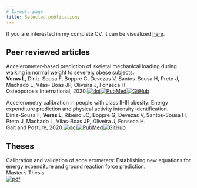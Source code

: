 ```yaml
---
# layout: page
title: Selected publications
---
```


If you are interested in my complete CV, it can be visualized [here](CV/CV_Lucas_Veras.pdf).

## Peer reviewed articles

Accelerometer-based prediction of skeletal mechanical loading during walking in normal weight to severely obese subjects.<br>
**Veras L**, Diniz-Sousa F, Boppre G, Devezas V, Santos-Sousa H, Preto J, Machado L, Vilas- Boas JP, Oliveira J, Fonseca H.<br>
Osteoporosis International, 2020.[![doi](icons/doi_icon.png)](10.1007/s00198-020-05295-2)[![PubMed](icons/pubmed_icon.png)](https://www.ncbi.nlm.nih.gov/pubmed/31965217)[![GitHub](icons/github_icon.png)](https://github.com/verasls/walking_GRF_ACC)<br>

Accelerometry calibration in people with class II-III obesity: Energy expenditure prediction and physical activity intensity identification.<br>
Diniz-Sousa F, **Veras L**, Ribeiro JC, Boppre G, Devezas V, Santos-Sousa H, Preto J, Machado L, Vilas-Boas JP, Oliveira J, Fonseca H.<br>
Gait and Posture, 2020.[![doi](icons/doi_icon.png)](10.1016/j.gaitpost.2019.11.008)[![PubMed](icons/pubmed_icon.png)](https://www.ncbi.nlm.nih.gov/pubmed/31756665)[![GitHub](icons/github_icon.png)](https://github.com/verasls/EE_PAI_ACC_obese)<br>

## Theses

Calibration and validation of accelerometers: Establishing new equations for energy expenditure and ground reaction force prediction.<br>
Master’s Thesis<br>
[![pdf](icons/pdf_icon.png)](https://repositorio-aberto.up.pt/bitstream/10216/124941/2/371866.pdf)